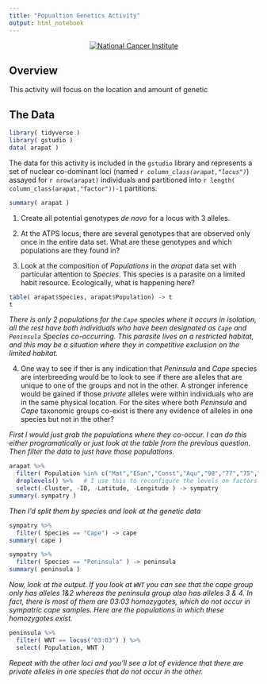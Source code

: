 ```yaml
---
title: "Popualtion Genetics Activity"
output: html_notebook
---
```


<center>
[![National Cancer Institute](https://unsplash.com/photos/tV-RX0beDp8/download?force=true&w=640)](https://unsplash.com/photos/tV-RX0beDp8?utm_source=unsplash&utm_medium=referral&utm_content=creditShareLink)
</center>

## Overview

This activity will focus on the location and amount of genetic 

##  The Data

```r
library( tidyverse )
library( gstudio )
data( arapat )
```


The data for this activity is included in the `gstudio` library and represents a set of nuclear co-dominant loci (named *`r column_class(arapat,"locus") `*) assayed for `r nrow(arapat)` individuals and partitioned into `r length( column_class(arapat,"factor"))-1` partitions.

```r
summary( arapat )
```

1. Create all potential genotypes *de novo* for a locus with 3 alleles.

2. At the ATPS locus, there are several genotypes that are observed only once in the entire data set.  What are these genotypes and which populations are they found in?  


3. Look at the composition of *Populations* in the *arapat* data set with particular attention to *Species*.  This species is a parasite on a limited habit resource.  Ecologically, what is happening here?

```r
table( arapat$Species, arapat$Population) -> t
t
```

*There is only 2 populations for the `Cape` species where it occurs in isolation, all the rest have both individuals who have been designated as `Cape` and `Peninsula` Species co-occurring.  This parasite lives on a restricted habitat, and this may be a situation where they in competitive exclusion on the limited habitat.*


4. One way to see if ther is any indication that *Peninsula* and *Cape* species are interbreeding would be to look to see if there are alleles that are unique to one of the groups and not in the other.  A stronger inference would be gained if those *private* alleles were within individuals who are in the same physical location.  For the sites where both *Peninsula* and *Cape* taxonomic groups co-exist is there any evidence of alleles in one species but not in the other?

*First I would just grab the populations where they co-occur.  I can do this either programatically or just look at the table from the previous question. Then filter the data to just have those populations.*

```r
arapat %>%
  filter( Population %in% c("Mat","ESan","Const","Aqu","98","77","75","73","166","164","163","157") ) %>%
  droplevels() %>%   # I use this to reconfigure the levels on factors to only those present
  select(-Cluster, -ID, -Latitude, -Longitude ) -> sympatry 
summary( sympatry )
```

*Then I'd split them by species and look at the genetic data*

```r
sympatry %>%
  filter( Species == "Cape") -> cape
summary( cape )

sympatry %>%
  filter( Species == "Peninsula" ) -> peninsula
summary( peninsula )
```

*Now, look at the output.  If you look at `WNT` you can see that the cape group only has alleles 1&2 whereas the peninsula group also has alleles 3 & 4.  In fact, there is most of them are 03:03 homozygotes, which do not occur in sympatric cape samples.  Here are the populations in which these homozygotes exist.*

```r
peninsula %>%
  filter( WNT == locus("03:03") ) %>%
  select( Population, WNT ) 

```
*Repeat with the other loci and you'll see a lot of evidence that there are private alleles in one species that do not occur in the other.*








